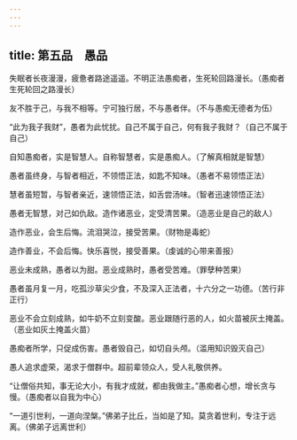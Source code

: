 ```yaml
---
---
---
```

title: 第五品　愚品
---




失眠者长夜漫漫，疲惫者路途遥遥。不明正法愚痴者，生死轮回路漫长。（愚痴者生死轮回之路漫长）

友不胜于己，与我不相等。宁可独行居，不与愚者伴。（不与愚痴无德者为伍）

“此为我子我财”，愚者为此忧扰。自己不属于自己，何有我子我财？（自己不属于自己）

自知愚痴者，实是智慧人。自称智慧者，实是愚痴人。（了解真相就是智慧）

愚者虽终身，与智者相近，不领悟正法，如匙不知味。（愚者不易领悟正法）

慧者虽短暂，与智者亲近，速领悟正法，如舌尝汤味。（智者迅速领悟正法）

愚者无智慧，对己如仇敌。造作诸恶业，定受清苦果。（造恶业是自己的敌人）

造作恶业，会生后悔。流泪哭泣，接受苦果。（财物是毒蛇）

造作善业，不会后悔。快乐喜悦，接受善果。（虔诚的心带来善报）

恶业未成熟，愚者以为甜。恶业成熟时，愚者受苦难。（罪孽种苦果）

愚者虽月复一月，吃孤沙草尖少食，不及深入正法者，十六分之一功德。（苦行非正行）

恶业不会立刻成熟，如牛奶不立刻变酸。恶业跟随行恶的人，如火苗被灰土掩盖。（恶业如灰土掩盖火苗）

愚痴者所学，只促成伤害。愚者毁自己，如切自头颅。（滥用知识毁灭自己）

愚人追求虚荣，渴求于僧群中。超前辈领众人，受人礼敬供养。

“让僧俗共知，事无论大小，有我才成就，都由我做主。”愚痴者心想，增长贪与慢。（愚痴者以自我为中心）

“一道引世利，一道向涅槃。”佛弟子比丘，当如是了知。莫贪着世利，专注于远离。（佛弟子远离世利）